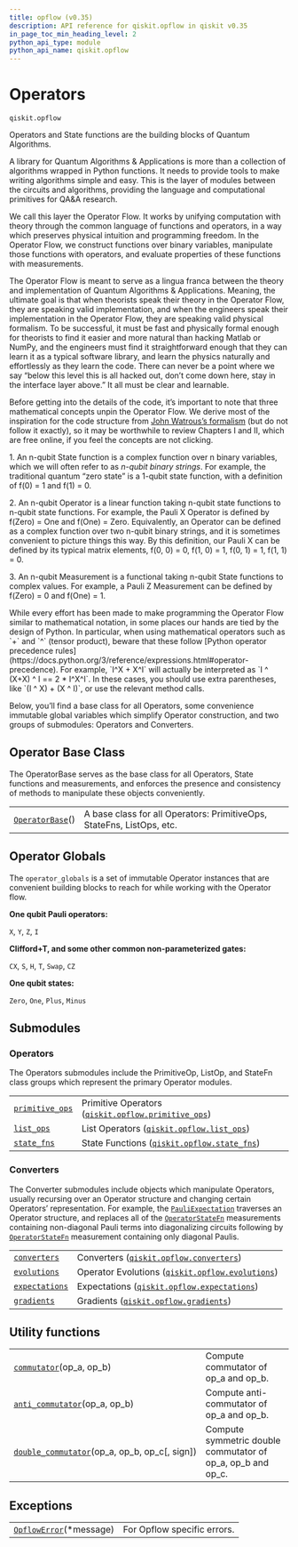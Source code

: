 ```yaml
---
title: opflow (v0.35)
description: API reference for qiskit.opflow in qiskit v0.35
in_page_toc_min_heading_level: 2
python_api_type: module
python_api_name: qiskit.opflow
---
```


<span id="module-qiskit.opflow" />

<span id="qiskit-opflow" />

<span id="operators-qiskit-opflow" />

# Operators

`qiskit.opflow`

Operators and State functions are the building blocks of Quantum Algorithms.

A library for Quantum Algorithms & Applications is more than a collection of algorithms wrapped in Python functions. It needs to provide tools to make writing algorithms simple and easy. This is the layer of modules between the circuits and algorithms, providing the language and computational primitives for QA\&A research.

We call this layer the Operator Flow. It works by unifying computation with theory through the common language of functions and operators, in a way which preserves physical intuition and programming freedom. In the Operator Flow, we construct functions over binary variables, manipulate those functions with operators, and evaluate properties of these functions with measurements.

The Operator Flow is meant to serve as a lingua franca between the theory and implementation of Quantum Algorithms & Applications. Meaning, the ultimate goal is that when theorists speak their theory in the Operator Flow, they are speaking valid implementation, and when the engineers speak their implementation in the Operator Flow, they are speaking valid physical formalism. To be successful, it must be fast and physically formal enough for theorists to find it easier and more natural than hacking Matlab or NumPy, and the engineers must find it straightforward enough that they can learn it as a typical software library, and learn the physics naturally and effortlessly as they learn the code. There can never be a point where we say “below this level this is all hacked out, don’t come down here, stay in the interface layer above.” It all must be clear and learnable.

Before getting into the details of the code, it’s important to note that three mathematical concepts unpin the Operator Flow. We derive most of the inspiration for the code structure from [John Watrous’s formalism](https://cs.uwaterloo.ca/~watrous/TQI/) (but do not follow it exactly), so it may be worthwhile to review Chapters I and II, which are free online, if you feel the concepts are not clicking.

1\. An n-qubit State function is a complex function over n binary variables, which we will often refer to as *n-qubit binary strings*. For example, the traditional quantum “zero state” is a 1-qubit state function, with a definition of f(0) = 1 and f(1) = 0.

2\. An n-qubit Operator is a linear function taking n-qubit state functions to n-qubit state functions. For example, the Pauli X Operator is defined by f(Zero) = One and f(One) = Zero. Equivalently, an Operator can be defined as a complex function over two n-qubit binary strings, and it is sometimes convenient to picture things this way. By this definition, our Pauli X can be defined by its typical matrix elements, f(0, 0) = 0, f(1, 0) = 1, f(0, 1) = 1, f(1, 1) = 0.

3\. An n-qubit Measurement is a functional taking n-qubit State functions to complex values. For example, a Pauli Z Measurement can be defined by f(Zero) = 0 and f(One) = 1.

<Admonition title="Note" type="note">
  While every effort has been made to make programming the Operator Flow similar to mathematical notation, in some places our hands are tied by the design of Python. In particular, when using mathematical operators such as `+` and `^` (tensor product), beware that these follow [Python operator precedence rules](https://docs.python.org/3/reference/expressions.html#operator-precedence). For example, `I^X + X^I` will actually be interpreted as `I ^ (X+X) ^ I == 2 * I^X^I`. In these cases, you should use extra parentheses, like `(I ^ X) + (X ^ I)`, or use the relevant method calls.
</Admonition>

Below, you’ll find a base class for all Operators, some convenience immutable global variables which simplify Operator construction, and two groups of submodules: Operators and Converters.

## Operator Base Class

The OperatorBase serves as the base class for all Operators, State functions and measurements, and enforces the presence and consistency of methods to manipulate these objects conveniently.

|                                                                             |                                                                       |
| --------------------------------------------------------------------------- | --------------------------------------------------------------------- |
| [`OperatorBase`](qiskit.opflow.OperatorBase "qiskit.opflow.OperatorBase")() | A base class for all Operators: PrimitiveOps, StateFns, ListOps, etc. |

## Operator Globals

The `operator_globals` is a set of immutable Operator instances that are convenient building blocks to reach for while working with the Operator flow.

**One qubit Pauli operators:**

`X`, `Y`, `Z`, `I`

**Clifford+T, and some other common non-parameterized gates:**

`CX`, `S`, `H`, `T`, `Swap`, `CZ`

**One qubit states:**

`Zero`, `One`, `Plus`, `Minus`

## Submodules

### Operators

The Operators submodules include the PrimitiveOp, ListOp, and StateFn class groups which represent the primary Operator modules.

|                                                                                                                 |                                                                                                                                                     |
| --------------------------------------------------------------------------------------------------------------- | --------------------------------------------------------------------------------------------------------------------------------------------------- |
| [`primitive_ops`](qiskit.opflow.primitive_ops#module-qiskit.opflow.primitive_ops "qiskit.opflow.primitive_ops") | Primitive Operators ([`qiskit.opflow.primitive_ops`](qiskit.opflow.primitive_ops#module-qiskit.opflow.primitive_ops "qiskit.opflow.primitive_ops")) |
| [`list_ops`](qiskit.opflow.list_ops#module-qiskit.opflow.list_ops "qiskit.opflow.list_ops")                     | List Operators ([`qiskit.opflow.list_ops`](qiskit.opflow.list_ops#module-qiskit.opflow.list_ops "qiskit.opflow.list_ops"))                          |
| [`state_fns`](qiskit.opflow.state_fns#module-qiskit.opflow.state_fns "qiskit.opflow.state_fns")                 | State Functions ([`qiskit.opflow.state_fns`](qiskit.opflow.state_fns#module-qiskit.opflow.state_fns "qiskit.opflow.state_fns"))                     |

### Converters

The Converter submodules include objects which manipulate Operators, usually recursing over an Operator structure and changing certain Operators’ representation. For example, the [`PauliExpectation`](qiskit.opflow.expectations.PauliExpectation "qiskit.opflow.expectations.PauliExpectation") traverses an Operator structure, and replaces all of the [`OperatorStateFn`](qiskit.opflow.state_fns.OperatorStateFn "qiskit.opflow.state_fns.OperatorStateFn") measurements containing non-diagonal Pauli terms into diagonalizing circuits following by [`OperatorStateFn`](qiskit.opflow.state_fns.OperatorStateFn "qiskit.opflow.state_fns.OperatorStateFn") measurement containing only diagonal Paulis.

|                                                                                                             |                                                                                                                                          |
| ----------------------------------------------------------------------------------------------------------- | ---------------------------------------------------------------------------------------------------------------------------------------- |
| [`converters`](qiskit.opflow.converters#module-qiskit.opflow.converters "qiskit.opflow.converters")         | Converters ([`qiskit.opflow.converters`](qiskit.opflow.converters#module-qiskit.opflow.converters "qiskit.opflow.converters"))           |
| [`evolutions`](qiskit.opflow.evolutions#module-qiskit.opflow.evolutions "qiskit.opflow.evolutions")         | Operator Evolutions ([`qiskit.opflow.evolutions`](qiskit.opflow.evolutions#module-qiskit.opflow.evolutions "qiskit.opflow.evolutions"))  |
| [`expectations`](qiskit.opflow.expectations#module-qiskit.opflow.expectations "qiskit.opflow.expectations") | Expectations ([`qiskit.opflow.expectations`](qiskit.opflow.expectations#module-qiskit.opflow.expectations "qiskit.opflow.expectations")) |
| [`gradients`](qiskit.opflow.gradients#module-qiskit.opflow.gradients "qiskit.opflow.gradients")             | Gradients ([`qiskit.opflow.gradients`](qiskit.opflow.gradients#module-qiskit.opflow.gradients "qiskit.opflow.gradients"))                |

## Utility functions

|                                                                                                                        |                                                                |
| ---------------------------------------------------------------------------------------------------------------------- | -------------------------------------------------------------- |
| [`commutator`](qiskit.opflow.commutator "qiskit.opflow.commutator")(op\_a, op\_b)                                      | Compute commutator of op\_a and op\_b.                         |
| [`anti_commutator`](qiskit.opflow.anti_commutator "qiskit.opflow.anti_commutator")(op\_a, op\_b)                       | Compute anti-commutator of op\_a and op\_b.                    |
| [`double_commutator`](qiskit.opflow.double_commutator "qiskit.opflow.double_commutator")(op\_a, op\_b, op\_c\[, sign]) | Compute symmetric double commutator of op\_a, op\_b and op\_c. |

## Exceptions

|                                                                                   |                             |
| --------------------------------------------------------------------------------- | --------------------------- |
| [`OpflowError`](qiskit.opflow.OpflowError "qiskit.opflow.OpflowError")(\*message) | For Opflow specific errors. |

